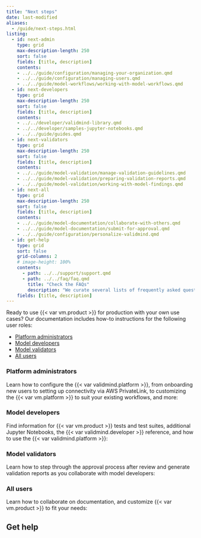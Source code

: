 ```yaml
---
title: "Next steps"
date: last-modified
aliases:
  - /guide/next-steps.html
listing:
  - id: next-admin
    type: grid
    max-description-length: 250
    sort: false
    fields: [title, description]
    contents:
    - ../../guide/configuration/managing-your-organization.qmd
    - ../../guide/configuration/managing-users.qmd
    - ../../guide/model-workflows/working-with-model-workflows.qmd
  - id: next-developers
    type: grid
    max-description-length: 250
    sort: false
    fields: [title, description]
    contents:
    - ../../developer/validmind-library.qmd
    - ../../developer/samples-jupyter-notebooks.qmd
    - ../../guide/guides.qmd
  - id: next-validators
    type: grid
    max-description-length: 250
    sort: false
    fields: [title, description]
    contents:
    - ../../guide/model-validation/manage-validation-guidelines.qmd
    - ../../guide/model-validation/preparing-validation-reports.qmd
    - ../../guide/model-validation/working-with-model-findings.qmd
  - id: next-all
    type: grid
    max-description-length: 250
    sort: false
    fields: [title, description]
    contents:
    - ../../guide/model-documentation/collaborate-with-others.qmd
    - ../../guide/model-documentation/submit-for-approval.qmd
    - ../../guide/configuration/personalize-validmind.qmd
  - id: get-help
    type: grid
    sort: false
    grid-columns: 2
    # image-height: 100%
    contents:
      - path: ../../support/support.qmd
      - path: ../../faq/faq.qmd
        title: "Check the FAQs"
        description: "We curate several lists of frequently asked questions (FAQs) that might be of help."
    fields: [title, description]
---
```


Ready to use {{< var vm.product >}} for production with your own use cases? Our documentation includes how-to instructions for the following user roles:

- [Platform administrators](#platform-administrators)
- [Model developers](#model-developers)
- [Model validators](#model-validators)
- [All users](#all-users)

### Platform administrators

Learn how to configure the {{< var validmind.platform >}}, from onboarding new users to setting up connectivity via AWS PrivateLink, to customizing the {{< var vm.platform >}} to suit your existing workflows, and more: 

:::{#next-admin}
:::

### Model developers

Find information for {{< var vm.product >}} tests and test suites, additional Jupyter Notebooks, the {{< var validmind.developer >}} reference, and how to use the {{< var validmind.platform >}}:

:::{#next-developers}
:::

### Model validators

Learn how to step through the approval process after review and generate validation reports as you collaborate with model developers:

:::{#next-validators}
:::


### All users

Learn how to collaborate on documentation, and customize {{< var vm.product >}} to fit your needs:

:::{#next-all}
:::


## Get help

:::{#get-help}
:::